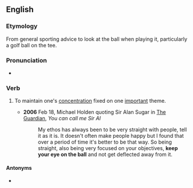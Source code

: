 ==English==

===Etymology===
From general sporting advice to look at the ball when playing it, particularly a golf ball on the tee.

===Pronunciation===
* {{audio|En-au-keep one's eye on the ball.ogg|Audio (AU)|lang=en}}

===Verb===
{{head|en|verb|head=[[keep]] one's [[eye]] on the [[ball]]}}

# {{lb|en|idiomatic}} To maintain one's [[concentration]] fixed on one [[important]] theme.
#* '''2006''' Feb 18, Michael Holden quoting Sir Alan Sugar in [[w:The Guardian|The Guardian]], ''You can call me Sir Al''
#*: My ethos has always been to be very straight with people, tell it as it is. It doesn't often make people happy but I found that over a period of time it's better to be that way. So being straight, also being very focused on your objectives, '''keep your eye on the ball''' and not get deflected away from it.

====Antonyms====
* {{l|en|take one's eye off the ball}}